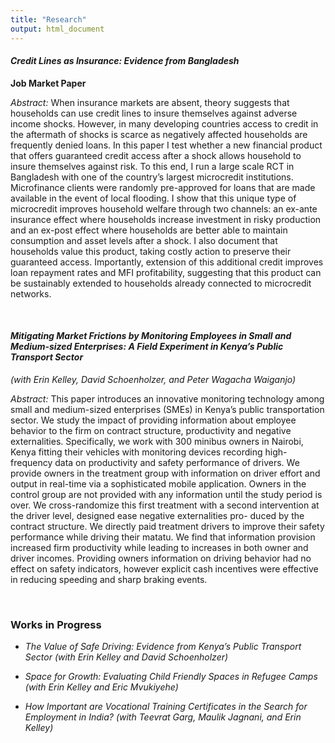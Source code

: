 ```yaml
---
title: "Research"
output: html_document
---
```

<div>

#### <em> Credit Lines as Insurance: Evidence from Bangladesh </em>
**Job Market Paper**

*Abstract:*
When insurance markets are absent, theory suggests that households can use credit lines to insure themselves against adverse income shocks. However, in many developing countries access to credit in the aftermath of shocks is scarce as negatively affected households are frequently denied loans. In this paper I test whether a new financial product that offers guaranteed credit access after a shock allows household to insure themselves against risk. To this end, I run a large scale RCT in Bangladesh with one of the country's largest microcredit institutions. Microfinance clients were randomly pre-approved for loans that are made available in the event of local flooding. I show that this unique type of microcredit improves household welfare through two channels: an ex-ante insurance effect where households increase investment in risky production and an ex-post effect where households are better able to maintain consumption and asset levels after a shock. I also document that households value this product, taking costly action to preserve their guaranteed access. Importantly, extension of this additional credit improves loan repayment rates and MFI profitability, suggesting that this product can be sustainably extended to households already connected to microcredit networks.

<br/>

#### <em> Mitigating Market Frictions by Monitoring Employees in Small and Medium-sized Enterprises: A Field Experiment in Kenya's Public Transport Sector </em>
*(with Erin Kelley, David Schoenholzer, and Peter Wagacha Waiganjo)*

*Abstract:*
This paper introduces an innovative monitoring technology among small and medium-sized enterprises (SMEs) in Kenya’s public transportation sector. We study the impact of providing information about employee behavior to the firm on contract structure, productivity and negative externalities. Specifically, we work with 300 minibus owners in Nairobi, Kenya fitting their vehicles with monitoring devices recording high-frequency data on productivity and safety performance of drivers. We provide owners in the treatment group with information on driver effort and output in real-time via a sophisticated mobile application. Owners in the control group are not provided with any information until the study period is over. We cross-randomize this first treatment with a second intervention at the driver level, designed ease negative externalities pro- duced by the contract structure. We directly paid treatment drivers to improve their safety performance while driving their matatu. We find that information provision increased firm productivity while leading to increases in both owner and driver incomes. Providing owners information on driving behavior had no effect on safety indicators, however explicit cash incentives were effective in reducing speeding and sharp braking events.

<br/>

### Works in Progress

+ *The Value of Safe Driving: Evidence from Kenya's Public Transport Sector (with Erin Kelley and David Schoenholzer)*

+ *Space for Growth: Evaluating Child Friendly Spaces in Refugee Camps (with Erin Kelley and Eric Mvukiyehe)*

+ *How Important are Vocational Training Certificates in the Search for Employment in India? (with Teevrat Garg, Maulik Jagnani, and Erin Kelley)*


</div>



